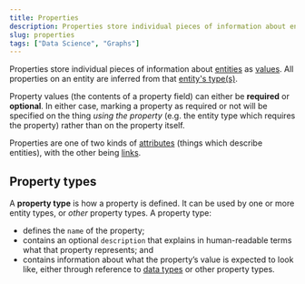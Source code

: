 ```yaml
---
title: Properties
description: Properties store individual pieces of information about entities. All property fields on an entity are inferred from its entity type(s).
slug: properties
tags: ["Data Science", "Graphs"]
---
```


Properties store individual pieces of information about [entities](/glossary/entities) as [values](/glossary/values). All properties on an entity are inferred from that [entity's type(s)](/glossary/entity-types).

Property values (the contents of a property field) can either be **required** or **optional**. In either case, marking a property as required or not will be specified on the thing _using the property_ (e.g. the entity type which requires the property) rather than on the property itself.

Properties are one of two kinds of [attributes](/glossary/attributes) (things which describe entities), with the other being [links](/glossary/links).

## Property types

A **property type** is how a property is defined. It can be used by one or more entity types, or _other_ property types. A property type:

- defines the `name` of the property;
- contains an optional `description` that explains in human-readable terms what that property represents; and
- contains information about what the property’s value is expected to look like, either through reference to [data types](/glossary/data-types) or other property types.

